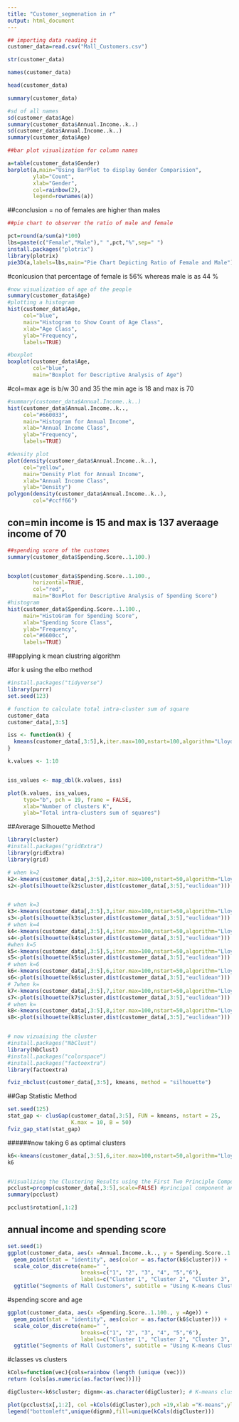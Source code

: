 ---
title: "Customer_segmenation in r"
output: html_document
---

```{r}
## importing data reading it
customer_data=read.csv("Mall_Customers.csv")

str(customer_data)

names(customer_data)

head(customer_data)

summary(customer_data)
```

```{r}

#sd of all names
sd(customer_data$Age)
summary(customer_data$Annual.Income..k..)
sd(customer_data$Annual.Income..k..)
summary(customer_data$Age)
```

```{r}
##bar plot visualization for column names

a=table(customer_data$Gender)
barplot(a,main="Using BarPlot to display Gender Comparision",
        ylab="Count",
        xlab="Gender",
        col=rainbow(2),
        legend=rownames(a))
```

##conclusion = no of females are higher than males

```{r}

##pie chart to observer the ratio of male and female

pct=round(a/sum(a)*100)
lbs=paste(c("Female","Male")," ",pct,"%",sep=" ")
install.packages("plotrix")
library(plotrix)
pie3D(a,labels=lbs,main="Pie Chart Depicting Ratio of Female and Male")

```

#conlcusion that percentage of female is 56% whereas male is as 44 %

```{r}
#now visualization of age of the people
summary(customer_data$Age)
#plotting a histogram
hist(customer_data$Age,
     col="blue",
     main="Histogram to Show Count of Age Class",
     xlab="Age Class",
     ylab="Frequency",
     labels=TRUE)
```

```{r}
#boxplot 
boxplot(customer_data$Age,
        col="blue",
        main="Boxplot for Descriptive Analysis of Age")

```

#col=max age is b/w 30 and 35 the min age is 18 and max is 70

```{r}

#summary(customer_data$Annual.Income..k..)
hist(customer_data$Annual.Income..k..,
     col="#660033",
     main="Histogram for Annual Income",
     xlab="Annual Income Class",
     ylab="Frequency",
     labels=TRUE)
```

```{r}
#density plot
plot(density(customer_data$Annual.Income..k..),
     col="yellow",
     main="Density Plot for Annual Income",
     xlab="Annual Income Class",
     ylab="Density")
polygon(density(customer_data$Annual.Income..k..),
        col="#ccff66")
```

## con=min income is 15 and max is 137 averaage income of 70

```{r}

##spending score of the customes
summary(customer_data$Spending.Score..1.100.)


boxplot(customer_data$Spending.Score..1.100.,
        horizontal=TRUE,
        col="red",
        main="BoxPlot for Descriptive Analysis of Spending Score")
#histogram 
hist(customer_data$Spending.Score..1.100.,
     main="HistoGram for Spending Score",
     xlab="Spending Score Class",
     ylab="Frequency",
     col="#6600cc",
     labels=TRUE)

```

##applying k mean clustring algorithm

#for k using the elbo method

```{r}
#install.packages("tidyverse")
library(purrr)
set.seed(123)

# function to calculate total intra-cluster sum of square 
customer_data
customer_data[,3:5]

iss <- function(k) {
  kmeans(customer_data[,3:5],k,iter.max=100,nstart=100,algorithm="Lloyd" )$tot.withinss
}

k.values <- 1:10


iss_values <- map_dbl(k.values, iss)

plot(k.values, iss_values,
     type="b", pch = 19, frame = FALSE, 
     xlab="Number of clusters K",
     ylab="Total intra-clusters sum of squares")
```

##Average Silhouette Method

```{r}
library(cluster) 
#install.packages("gridExtra")
library(gridExtra)
library(grid)

# when k=2
k2<-kmeans(customer_data[,3:5],2,iter.max=100,nstart=50,algorithm="Lloyd")
s2<-plot(silhouette(k2$cluster,dist(customer_data[,3:5],"euclidean")))


# when k=3
k3<-kmeans(customer_data[,3:5],3,iter.max=100,nstart=50,algorithm="Lloyd")
s3<-plot(silhouette(k3$cluster,dist(customer_data[,3:5],"euclidean")))
# when k=4
k4<-kmeans(customer_data[,3:5],4,iter.max=100,nstart=50,algorithm="Lloyd")
s4<-plot(silhouette(k4$cluster,dist(customer_data[,3:5],"euclidean")))
#when k=5
k5<-kmeans(customer_data[,3:5],5,iter.max=100,nstart=50,algorithm="Lloyd")
s5<-plot(silhouette(k5$cluster,dist(customer_data[,3:5],"euclidean")))
# when k=6
k6<-kmeans(customer_data[,3:5],6,iter.max=100,nstart=50,algorithm="Lloyd")
s6<-plot(silhouette(k6$cluster,dist(customer_data[,3:5],"euclidean")))
# 7when k=
k7<-kmeans(customer_data[,3:5],7,iter.max=100,nstart=50,algorithm="Lloyd")
s7<-plot(silhouette(k7$cluster,dist(customer_data[,3:5],"euclidean")))
# when k=
k8<-kmeans(customer_data[,3:5],8,iter.max=100,nstart=50,algorithm="Lloyd")
s8<-plot(silhouette(k8$cluster,dist(customer_data[,3:5],"euclidean")))


# now vizuaising the cluster 
#install.packages("NbClust")
library(NbClust)
#install.packages("colorspace")
#install.packages("factoextra")
library(factoextra)

fviz_nbclust(customer_data[,3:5], kmeans, method = "silhouette")

```

##Gap Statistic Method

```{r}
set.seed(125)
stat_gap <- clusGap(customer_data[,3:5], FUN = kmeans, nstart = 25,
                    K.max = 10, B = 50)
fviz_gap_stat(stat_gap)

```

######now taking 6 as optimal clusters

```{r}
k6<-kmeans(customer_data[,3:5],6,iter.max=100,nstart=50,algorithm="Lloyd")
k6


#Visualizing the Clustering Results using the First Two Principle Components
pcclust=prcomp(customer_data[,3:5],scale=FALSE) #principal component analysis
summary(pcclust)

pcclust$rotation[,1:2]
```

## annual income and spending score

```{r}
set.seed(1)
ggplot(customer_data, aes(x =Annual.Income..k.., y = Spending.Score..1.100.)) + 
  geom_point(stat = "identity", aes(color = as.factor(k6$cluster))) +
  scale_color_discrete(name=" ",
                       breaks=c("1", "2", "3", "4", "5","6"),
                       labels=c("Cluster 1", "Cluster 2", "Cluster 3", "Cluster 4", "Cluster 5","Cluster 6")) +
  ggtitle("Segments of Mall Customers", subtitle = "Using K-means Clustering")

```

#spending score and age

```{r}


ggplot(customer_data, aes(x =Spending.Score..1.100., y =Age)) + 
  geom_point(stat = "identity", aes(color = as.factor(k6$cluster))) +
  scale_color_discrete(name=" ",
                       breaks=c("1", "2", "3", "4", "5","6"),
                       labels=c("Cluster 1", "Cluster 2", "Cluster 3", "Cluster 4", "Cluster 5","Cluster 6")) +
  ggtitle("Segments of Mall Customers", subtitle = "Using K-means Clustering")

```

#classes vs clusters

```{r}
kCols=function(vec){cols=rainbow (length (unique (vec)))
return (cols[as.numeric(as.factor(vec))])}

digCluster<-k6$cluster; dignm<-as.character(digCluster); # K-means clusters

plot(pcclust$x[,1:2], col =kCols(digCluster),pch =19,xlab ="K-means",ylab="classes")
legend("bottomleft",unique(dignm),fill=unique(kCols(digCluster)))



```

